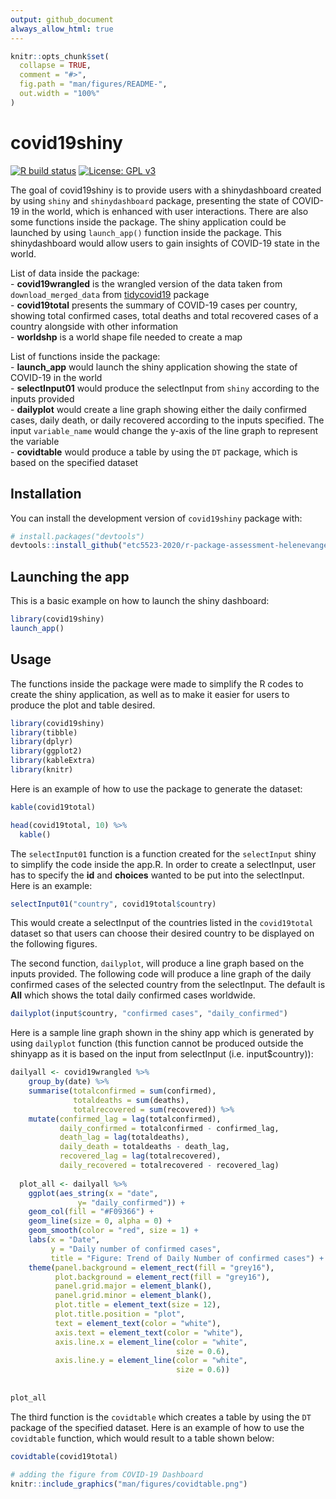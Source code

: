 ```yaml
---
output: github_document
always_allow_html: true
---
```


<!-- README.md is generated from README.Rmd. Please edit that file -->

```r
knitr::opts_chunk$set(
  collapse = TRUE,
  comment = "#>",
  fig.path = "man/figures/README-",
  out.width = "100%"
)
```


# covid19shiny

<!-- badges: start -->
[![R build status](https://github.com/etc5523-2020/r-package-assessment-helenevangelinaa/workflows/R-CMD-check/badge.svg)](https://github.com/etc5523-2020/r-package-assessment-helenevangelinaa/actions)
[![License: GPL v3](https://img.shields.io/badge/License-GPLv3-blue.svg)](https://www.gnu.org/licenses/gpl-3.0)
<!-- badges: end -->

The goal of covid19shiny is to provide users with a shinydashboard created by using `shiny` and `shinydashboard` package, presenting the state of COVID-19 in the world, which is enhanced with user interactions. There are also some functions inside the package. The shiny application could be launched by using `launch_app()` function inside the package. This shinydashboard would allow users to gain insights of COVID-19 state in the world.

List of data inside the package:  
- **covid19wrangled** is the wrangled version of the data taken from `download_merged_data` from [tidycovid19](https://github.com/joachim-gassen/tidycovid19) package   
- **covid19total** presents the summary of COVID-19 cases per country, showing total confirmed cases, total deaths and total recovered cases of a country alongside with other information   
- **worldshp** is a world shape file needed to create a map    

List of functions inside the package:  
- **launch_app** would launch the shiny application showing the state of COVID-19 in the world  
- **selectInput01** would produce the selectInput from `shiny` according to the inputs provided  
- **dailyplot** would create a line graph showing either the daily confirmed cases, daily death, or daily recovered according to the inputs specified. The input `variable_name` would change the y-axis of the line graph to represent the variable  
- **covidtable** would produce a table by using the `DT` package, which is based on the specified dataset

## Installation

You can install the development version of `covid19shiny` package with:

``` r
# install.packages("devtools")
devtools::install_github("etc5523-2020/r-package-assessment-helenevangelinaa")
```

## Launching the app

This is a basic example on how to launch the shiny dashboard:

``` r
library(covid19shiny)
launch_app()
```

## Usage
The functions inside the package were made to simplify the R codes to create the shiny application, as well as to make it easier for users to produce the plot and table desired.

```r
library(covid19shiny)
library(tibble)
library(dplyr)
library(ggplot2)
library(kableExtra)
library(knitr)
```

Here is an example of how to use the package to generate the dataset:
```r
kable(covid19total)
```

```r
head(covid19total, 10) %>%
  kable()
```

The `selectInput01` function is a function created for the `selectInput` shiny to simplify the code inside the app.R. In order to create a selectInput, user has to specify the **id** and **choices** wanted to be put into the selectInput. Here is an example:
```r
selectInput01("country", covid19total$country)
```
This would create a selectInput of the countries listed in the `covid19total` dataset so that users can choose their desired country to be displayed on the following figures.

The second function, `dailyplot`, will produce a line graph based on the inputs provided. The following code will produce a line graph of the daily confirmed cases of the selected country from the selectInput. The default is **All** which shows the total daily confirmed cases worldwide.
```r
dailyplot(input$country, "confirmed cases", "daily_confirmed")
```

Here is a sample line graph shown in the shiny app which is generated by using `dailyplot` function (this function cannot be produced outside the shinyapp as it is based on the input from selectInput (i.e. input$country)):
```r
dailyall <- covid19wrangled %>%
    group_by(date) %>%
    summarise(totalconfirmed = sum(confirmed),
              totaldeaths = sum(deaths),
              totalrecovered = sum(recovered)) %>%
    mutate(confirmed_lag = lag(totalconfirmed),
           daily_confirmed = totalconfirmed - confirmed_lag,
           death_lag = lag(totaldeaths),
           daily_death = totaldeaths - death_lag,
           recovered_lag = lag(totalrecovered),
           daily_recovered = totalrecovered - recovered_lag)
  
  plot_all <- dailyall %>%
    ggplot(aes_string(x = "date",
               y= "daily_confirmed")) +
    geom_col(fill = "#F09366") +
    geom_line(size = 0, alpha = 0) +
    geom_smooth(color = "red", size = 1) +
    labs(x = "Date",
         y = "Daily number of confirmed cases",
         title = "Figure: Trend of Daily Number of confirmed cases") +
    theme(panel.background = element_rect(fill = "grey16"),
          plot.background = element_rect(fill = "grey16"),
          panel.grid.major = element_blank(),
          panel.grid.minor = element_blank(),
          plot.title = element_text(size = 12), 
          plot.title.position = "plot",
          text = element_text(color = "white"),
          axis.text = element_text(color = "white"),
          axis.line.x = element_line(color = "white",
                                     size = 0.6),
          axis.line.y = element_line(color = "white",
                                     size = 0.6))
  
  
plot_all
```


The third function is the `covidtable` which creates a table by using the `DT` package of the specified dataset. Here is an example of how to use the `covidtable` function, which would result to a table shown below:
```r
covidtable(covid19total)
```

```r
# adding the figure from COVID-19 Dashboard
knitr::include_graphics("man/figures/covidtable.png")
```

